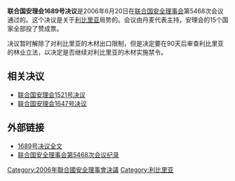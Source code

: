 {{Infobox UN resolution
|number = 1689
|organ = SC
|date = 6月20日
|year = 2006年
|meeting = 5468
|code = S/RES/1689
|document = http://daccess-dds-ny.un.org/doc/UNDOC/GEN/N06/395/96/PDF/N0639596.pdf?OpenElement
|for = 15
|abstention = 0
|against = 0
|subject = 利比里亚局势
|result = 通过
|image = Topographic map of Liberia-en.svg
|caption = 利比里亚
}}
'''联合国安理会1689号决议'''是2006年6月20日在[[联合国安全理事会|联合国安全理事会]]第5468次会议通过的。这个决议是关于[[利比里亚|利比里亚]]局势的。会议由丹麦代表主持，安理会的15个国家全部投了赞成票。

决议暂时解除了对利比里亚的木材出口限制，但是决定要在90天后审查利比里亚的林业立法，以决定是否继续对利比里亚的木材实施禁令。

== 相关决议 ==
*[[联合国安理会1521号决议|联合国安理会1521号决议]]
*[[联合国安理会1647号决议|联合国安理会1647号决议]]

== 外部链接 ==
*[http://www.un.org/chinese/aboutun/prinorgs/sc/sres/06/s1689.htm 1689号决议全文] {{Wayback|url=http://www.un.org/chinese/aboutun/prinorgs/sc/sres/06/s1689.htm |date=20191017084854 }}
*[http://www.un.org/zh/documents/view_doc.asp?symbol=S/PV.5468&Lang=C 联合国安全理事会第5468次会议纪录] {{Wayback|url=http://www.un.org/zh/documents/view_doc.asp?symbol=S%2FPV.5468&Lang=C |date=20191003235630 }}

{{UNSCR 2006}}
[[Category:2006年聯合國安全理事會決議|Category:2006年聯合國安全理事會決議]]
[[Category:利比里亚|Category:利比里亚]]